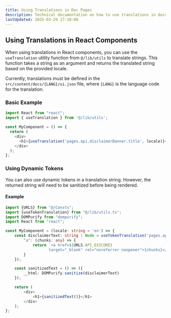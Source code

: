 ```yaml
---
title: Using Translations in Doc Pages
description: Technical documentation on how to use translations in documentation pages.
lastUpdated: 2025-03-29 17:10:00
---
```


## Using Translations in React Components
When using translations in React components, you can use the `useTranslation` utility function from `@/lib/utils` to translate strings.
This function takes a string as an argument and returns the translated string based on the provided locale.

Currently, translations must be defined in the `src/content/docs/{LANG}/ui.json` file, where `{LANG}` is the language code for the translation.

### Basic Example
```ts
import React from "react";
import { useTranslation } from '@/lib/utils';

const MyComponent = () => {
  return (
    <div>
      <h1>{useTranslation('pages.api.disclaimerBanner.title', locale)}</h1>
    </div>
  );
};
```

### Using Dynamic Tokens
You can also use dynamic tokens in a translation string. However, the returned string will need to be sanitized before being rendered.

#### Example
```ts
import {URLS} from "@/Consts";
import {useTokenTranslation} from "@/lib/utils.ts";
import DOMPurify from "dompurify";
import React from "react";

const MyComponent = (locale: string = 'en') => {
    const disclaimerText: string | Node = useTokenTranslation('pages.api.disclaimerBanner.title', locale, {
        "a": (chunks: any) => {
            return `<a href=${URLS.API_DISCORD}
                   target="_blank" rel="noreferrer noopener">{chunks}</a>`
        }
    });

    const sanitizedText = () => ({
        __html: DOMPurify.sanitize(disclaimerText)
    });

    return (
        <div>
            <h1>{sanitizedText()}</h1>
        </div>
    );
};
```